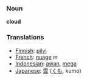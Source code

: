 === Noun ===

'''cloud'''

=== Translations ===
*[[Finnish]]: [[pilvi]]
*[[French]]: [[nuage]] ''m''
*[[Indonesian]]: [[awan]], [[mega]]
*[[Japanese]]: [[雲]] ([[くも]], kumo)